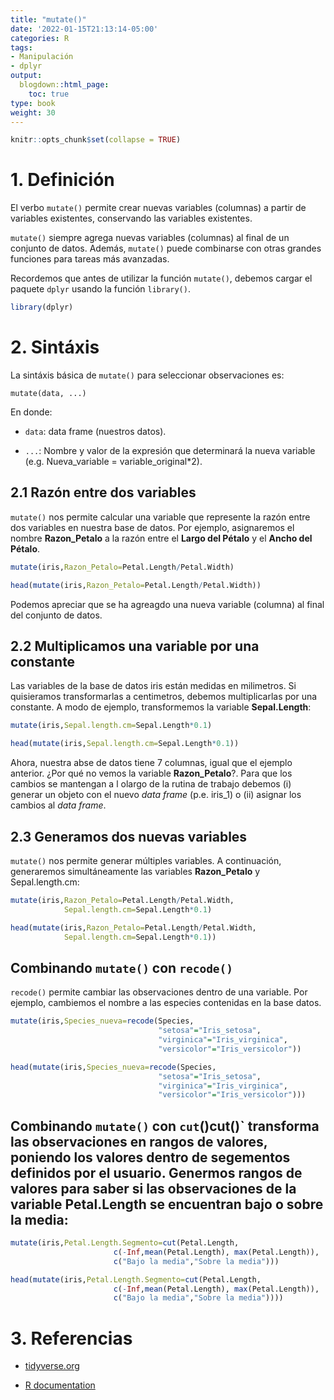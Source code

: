 ```yaml
---
title: "mutate()"
date: '2022-01-15T21:13:14-05:00'
categories: R
tags:
- Manipulación
- dplyr
output:
  blogdown::html_page:
    toc: true
type: book
weight: 30
---
```

```r
knitr::opts_chunk$set(collapse = TRUE)
```

# 1. Definición
El verbo `mutate()` permite crear nuevas variables (columnas) a partir de variables existentes, conservando las variables existentes.

`mutate()` siempre agrega nuevas variables (columnas) al final de un conjunto de datos. Además, `mutate()` puede combinarse con otras grandes funciones para tareas más avanzadas. 

Recordemos que antes de utilizar la función ``mutate()``, debemos cargar el paquete `dplyr` usando la función `library()`.


```r
library(dplyr)
```

# 2. Sintáxis 

La sintáxis básica de `mutate()` para seleccionar observaciones es:

`mutate(data, ...)`

En donde:

* `data`: data frame (nuestros datos).

* `...`: Nombre y valor de la expresión que determinará la nueva variable (e.g. Nueva_variable = variable_original*2).


## 2.1 Razón entre dos variables
`mutate()` nos permite calcular una variable que represente la razón entre dos variables en nuestra base de datos. Por ejemplo, asignaremos el nombre **Razon_Petalo** a la razón entre el **Largo del Pétalo** y el **Ancho del Pétalo**.


```r
mutate(iris,Razon_Petalo=Petal.Length/Petal.Width)
```


```r
head(mutate(iris,Razon_Petalo=Petal.Length/Petal.Width))
```
Podemos apreciar que se ha agreagdo una nueva variable (columna)  al final del conjunto de datos.

## 2.2 Multiplicamos una variable por una constante
Las variables de la base de datos iris están medidas en milimetros. Si quisieramos transformarlas a centimetros, debemos multiplicarlas por una constante. A modo de ejemplo, transformemos la variable **Sepal.Length**:

```r
mutate(iris,Sepal.length.cm=Sepal.Length*0.1)
```

```r
head(mutate(iris,Sepal.length.cm=Sepal.Length*0.1))
```

Ahora, nuestra abse de datos tiene 7 columnas, igual que el ejemplo anterior. ¿Por qué no vemos la variable **Razon_Petalo**?. Para que los cambios se mantengan a l olargo de la rutina de trabajo debemos (i) generar un objeto con el nuevo *data frame* (p.e. iris_1) o (ii) asignar los cambios al *data frame*.

## 2.3 Generamos dos nuevas variables
`mutate()` nos permite generar múltiples variables. A continuación, generaremos simultáneamente las variables **Razon_Petalo** y Sepal.length.cm: 


```r
mutate(iris,Razon_Petalo=Petal.Length/Petal.Width,
            Sepal.length.cm=Sepal.Length*0.1)
```



```r
head(mutate(iris,Razon_Petalo=Petal.Length/Petal.Width,
            Sepal.length.cm=Sepal.Length*0.1))
```


## Combinando `mutate()` con `recode()`
`recode()` permite cambiar las observaciones dentro de una variable. Por ejemplo, cambiemos el nombre a las especies contenidas en la base datos.

```r
mutate(iris,Species_nueva=recode(Species, 
                                 "setosa"="Iris_setosa",
                                 "virginica"="Iris_virginica",
                                 "versicolor"="Iris_versicolor"))
```

```r
head(mutate(iris,Species_nueva=recode(Species, 
                                 "setosa"="Iris_setosa",
                                 "virginica"="Iris_virginica",
                                 "versicolor"="Iris_versicolor")))
```

## Combinando `mutate()` con `cut`()`
`cut()` transforma las observaciones en rangos de valores, poniendo los valores dentro de segementos definidos por el usuario. Genermos rangos de valores para saber si las observaciones de la variable **Petal.Length** se encuentran bajo o sobre la media:


```r
mutate(iris,Petal.Length.Segmento=cut(Petal.Length, 
                       c(-Inf,mean(Petal.Length), max(Petal.Length)),
                       c("Bajo la media","Sobre la media")))
```

```r
head(mutate(iris,Petal.Length.Segmento=cut(Petal.Length, 
                       c(-Inf,mean(Petal.Length), max(Petal.Length)),
                       c("Bajo la media","Sobre la media"))))
```






# 3. Referencias

* [tidyverse.org](https://dplyr.tidyverse.org/reference/mutate.html)

* [R documentation](https://www.rdocumentation.org/packages/dplyr/versions/0.5.0/topics/mutate)
